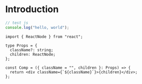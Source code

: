 # Introduction

```js
// test js
console.log("hello, world");
```

```tsx
import { ReactNode } from "react";

type Props = {
  className?: string;
  children: ReactNode;
};

const Comp = ({ className = "", children }: Props) => {
  return <div className={`${className}`}>{children}</div>;
};
```

